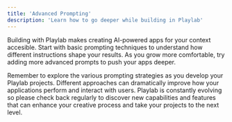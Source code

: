 ```yaml
---
title: 'Advanced Prompting'
description: 'Learn how to go deeper while building in Playlab'
---
```


Building with Playlab makes creating AI-powered apps for your context accesible. Start with basic prompting techniques to understand how different instructions shape your results. As you grow more comfortable, try adding more advanced prompts to push your apps deeper.

Remember to explore the various prompting strategies as you develop your Playlab projects. Different approaches can dramatically improve how your applications perform and interact with users. Playlab is constantly evolving so please check back regularly to discover new capabilities and features that can enhance your creative process and take your projects to the next level.